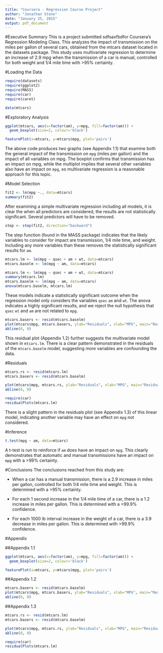 ```yaml
---
title: "Coursera - Regression Course Project"
author: "Jonathan Stone"
date: "January 25, 2015"
output: pdf_document
---
```


#Executive Summary
This is a project submitted sdfsaxfbdfor Coursera's Regression Modeling Class. This analyzes the impact of transmission on the miles per gallon of several cars, obtained from the mtcars dataset located in the datasets package. This study uses multivariate regression to determine an increase of 2.9 mpg when the transmission of a car is manual, controlled for both weight and 1/4 mile time with >95% certainty. 

#Loading the Data
```r
require(datasets)
require(ggplot2)
require(MASS)
require(car)
require(caret)
```

```r
data(mtcars)
```

#Exploratory Analysis
```r
ggplot(mtcars, aes(x=factor(am), y=mpg, fill=factor(am))) + 
  geom_boxplot(size=2, colour='black')

featurePlot(x=mtcars, y=mtcars$mpg, plot='pairs')

```
The above code produces two graphs (see Appendix 1.1) that examine both the general impact of the transmission on ```mpg``` (miles per gallon) and the impact of all variables on mpg. The boxplot confirms that transmission has an impact on mpg, while the multiplot implies that several other variables also have an impact on ```mpg```, so multivariate regression is a reasonable approach for this topic. 


#Model Selection
```r
fit2 <- lm(mpg ~., data=mtcars)
summary(fit2)
```
After examining a simple multivariate regression including all models, it is clear the when all predictors are considered, the results are not statistically significant. Several predictors will have to be removed. 


```r
step <- step(fit2, direction="backward")
```

The step function (found in the MASS package) indicates that the likely variables to consider for impact are transmission, 1/4 mile time, and weight. Including any more variables than these removes the statistically significant results for ```am```. 

```r
mtcars.lm <- lm(mpg ~ qsec + am + wt, data=mtcars)
mtcars.baselm <- lm(mpg ~ am, data=mtcars)
```


```r
mtcars.lm <- lm(mpg ~ qsec + am + wt, data=mtcars)
summary(mtcars.lm)
mtcars.baselm <- lm(mpg ~ am, data=mtcars)
anova(mtcars.baselm, mtcars.lm)
```

These models indicate a statistically significant outcome when the regression model only considers the variables ```qsec``` ```am``` and ```wt```. The anova indicates a highly significant results, and we reject the null hypothesis that ```qsec``` ```wt``` and ```am``` are not related to ```mpg```.

```r
mtcars.basers <- resid(mtcars.baselm)
plot(mtcars$mpg, mtcars.basers, ylab="Residuals", xlab="MPG", main="Residual Plot of MPG in base model")
abline(0, 0)
```

This residual plot (Appendix 1.2) further suggests the multivariate model shown in ```mtcars.lm```. There is a clear pattern demonstrated in the residuals of the ```mtcars.baselm``` model, suggesting more variables are confounding the data. 

#Residuals
```r
mtcars.rs <- resid(mtcars.lm)
mtcars.basers <- resid(mtcars.baselm)

plot(mtcars$mpg, mtcars.rs, ylab="Residuals", xlab="MPG", main="Residual Plot of MPG in multivariate model")
abline(0, 0)
```



```r
require(car)
residualPlots(mtcars.lm)
```

There is a slight pattern in the residuals plot (see Appendix 1.3) of this linear model, indicating another variable may have an effect on ```mpg``` not considered. 

#Inference
```r
t.test(mpg ~ am, data=mtcars)
```
A t-test is run to reinforce if ```am``` does have an impact on ```mpg```. This clearly demonstrates that automatic and manual transmissions have an impact on ```mpg``` with a >99% certainty. 


#Conclusions
The conclusions reached from this study are:

 - When a car has a manual transmission, there is a 2.9 increase in miles per gallon, controlled for both 1/4 mile time and weight. This is determined with a >95% certainty.
 
 - For each 1 second increase in the 1/4 mile time of a car, there is a 1.2 increase in miles per gallon. This is determined with a >99.9% confidence. 
 
 - For each 1000 lb interval increase in the weight of a car, there is a 3.9 decrease in miles per gallon. This is determined with >99.9% confidence. 

#Appendix

##Appendix 1.1
```r
ggplot(mtcars, aes(x=factor(am), y=mpg, fill=factor(am))) + 
  geom_boxplot(size=2, colour='black')
```


```r
featurePlot(x=mtcars, y=mtcars$mpg, plot='pairs')
```

##Appendix 1.2
```r
mtcars.basers <- resid(mtcars.baselm)
plot(mtcars$mpg, mtcars.basers, ylab="Residuals", xlab="MPG", main="Residual Plot of MPG in base model")
abline(0, 0)
```

##Appendix 1.3
```r
mtcars.rs <- resid(mtcars.lm)
mtcars.basers <- resid(mtcars.baselm)

plot(mtcars$mpg, mtcars.rs, ylab="Residuals", xlab="MPG", main="Residual Plot of MPG in multivariate model")
abline(0, 0)
```
```r
require(car)
residualPlots(mtcars.lm)
```